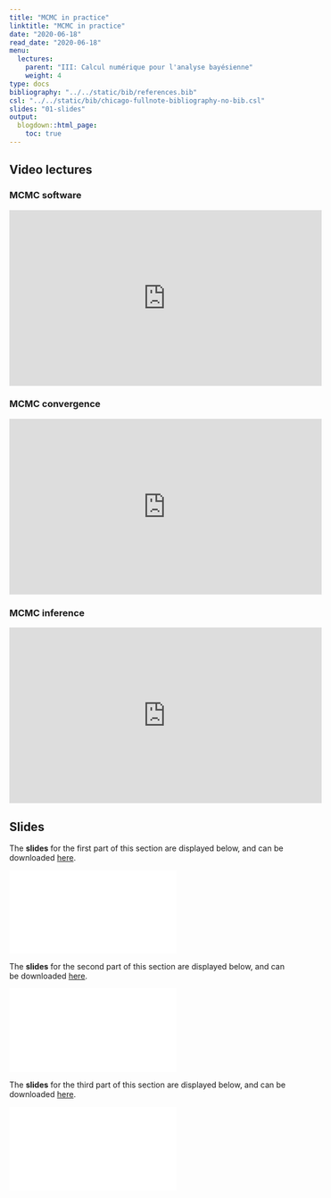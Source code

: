 ```yaml
---
title: "MCMC in practice"
linktitle: "MCMC in practice"
date: "2020-06-18"
read_date: "2020-06-18"
menu:
  lectures:
    parent: "III: Calcul numérique pour l'analyse bayésienne"
    weight: 4
type: docs
bibliography: "../../static/bib/references.bib"
csl: "../../static/bib/chicago-fullnote-bibliography-no-bib.csl"
slides: "01-slides"
output:
  blogdown::html_page:
    toc: true
---
```

## Video lectures

### MCMC software
<iframe width="560" height="315" src="https://www.youtube.com/embed/bbj2MeFyfz8" frameborder="0" allow="accelerometer; autoplay; encrypted-media; gyroscope; picture-in-picture" allowfullscreen></iframe>

### MCMC convergence
<iframe width="560" height="315" src="https://www.youtube.com/embed/92YmdRIicTg" frameborder="0" allow="accelerometer; autoplay; encrypted-media; gyroscope; picture-in-picture" allowfullscreen></iframe>

### MCMC inference
<iframe width="560" height="315" src="https://www.youtube.com/embed/Mr3QNpaU2X8" frameborder="0" allow="accelerometer; autoplay; encrypted-media; gyroscope; picture-in-picture" allowfullscreen></iframe>

## Slides

The **slides** for the first part of this section are displayed below, and can be downloaded [here](/slides/slidesMCMCsoftware.pdf).

<html>
<body>
  <object data="/slides/slidesMCMCsoftware.pdf##view=fit" type="application/pdf" width="420" height="237">
        <embed src="/slides/slidesMCMCsoftware.pdf##view=fit" type="application/pdf"/>
  </object>
</body>
</html>


The **slides** for the second part of this section are displayed below, and can be downloaded [here](/slides/slidesMCMCconvergence.pdf).

<html>
<body>
  <object data="/slides/slidesMCMCconvergence.pdf##view=fit" type="application/pdf" width="420" height="237">
        <embed src="/slides/slidesMCMCconvergence.pdf##view=fit" type="application/pdf"/>
  </object>
</body>
</html>

The **slides** for the third part of this section are displayed below, and can be downloaded [here](/slides/slidesMCMCinference.pdf).

<html>
<body>
  <object data="/slides/slidesMCMCinference.pdf##view=fit" type="application/pdf" width="420" height="237">
        <embed src="/slides/slidesMCMCinference.pdf##view=fit" type="application/pdf"/>
  </object>
</body>
</html>

